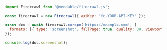 ```js Node（Node.js）
import Firecrawl from '@mendable/firecrawl-js';

const firecrawl = new Firecrawl({ apiKey: "fc-YOUR-API-KEY" });

const doc = await firecrawl.scrape('https://example.com', {
  formats: [{ type: 'screenshot', fullPage: true, quality: 80, viewport: { width: 1280, height: 800 } }]
});

console.log(doc.screenshot);
```
